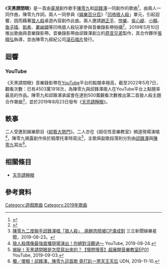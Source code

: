 《'''天黑請閉眼'''》是一首由[[臺灣|臺灣]]創作歌手[[陳零九|陳零九]]和[[邱鋒澤|邱鋒澤]]一同創作的歌曲<ref>{{Cite web |url=https://www.youtube.com/watch?v=VaAacrLk4gE |title=陳零九 Nine Chen feat. 邱鋒澤 FENG ZE 【天黑請閉眼 Werewolves】Official Music Video |access-date=2020-07-28 |archive-date=2022-03-10 |archive-url=https://web.archive.org/web/20220310140306/https://www.youtube.com/watch?v=VaAacrLk4gE }}</ref>，由兩人一同作曲，陳零九作詞。兩人一同參與《[[娛樂百分百|娛樂百分百]]》「[[凹嗚狼人殺|凹嗚狼人殺]]」單元，引起迴響，因而藉著[[狼人殺|狼人殺]]桌遊內容創作此曲。兩人邀請[[趙正平_(1968年)|趙正平]]、[[簡愷樂|愷樂]]、[[吳心緹|吳心緹]]、[[賴晏駒|小賴]]、[[詹子晴|詹子晴]]、[[徐凱希|凱希]]、[[婁峻碩|婁峻碩]]等凹嗚狼人殺玩家參與音樂錄影帶拍攝<ref>{{Cite web |url=https://www.facebook.com/notes/rock-records/2382783548440875/ |title=陳零九、邱鋒澤瘋迷狼人殺 量身打造主打歌曲《天黑請閉眼》 |accessdate=2020-07-28 |archive-date=2019-09-22 |archive-url=https://web.archive.org/web/20190922095138/https://www.facebook.com/notes/rock-records/2382783548440875/ |dead-url=no }}</ref>，2019年5月10日推出歌曲與音樂錄影帶。音樂錄影帶由邱鋒澤創立的[[原音兄弟|原音兄弟]]製作，其合作夥伴[[張暐弘|張暐弘]]執導，並由陳零九經紀公司[[滾石唱片|滾石唱片]]發行。

== 迴響 ==
=== YouTube ===
《天黑請閉眼》音樂錄影帶在[[YouTube|YouTube]]平台的點閱率極高，截至2022年5月7日，觀看次數：已有4503萬1918次，為陳零九與邱鋒澤兩人在YouTube平台上點閱率最高的作品。陳零九和邱鋒澤承諾會在達到500萬觀看次數推出第二首狼人殺主題合作單曲<ref>[https://star.setn.com/news/590910 陳零九二度聯手邱鋒澤唱「狼人殺」　兩鮮肉險被CP湊成對] {{Wayback|url=https://star.setn.com/news/590910 |date=20210615014620 }} 三立新聞娛樂星聞，2019-08-23。</ref>，並於2019年8月23日發布《[[天亮請睜眼|天亮請睜眼]]》。

== 軼事 ==

二人受邀到娛樂節目《[[綜藝大熱門|綜藝大熱門]]》。二人亦在《超任性音樂教室》頻道現場演唱<ref>[https://www.youtube.com/watch?v=sjXqSqwRsCo 狼人殺偶像最強直播現場演出！你絕對沒聽過～] {{Wayback|url=https://www.youtube.com/watch?v=sjXqSqwRsCo |date=20200504072307 }} YouTube, 2019-08-24.</ref>，陳零九揭露創作係於騎摩托車時寫出<ref>[https://www.youtube.com/watch?v=owufaiDZtRQ 揭秘！天黑請閉眼是怎麼寫出來的？【慢問慢答】超展開音樂教室EP01] {{Wayback|url=https://www.youtube.com/watch?v=owufaiDZtRQ |date=20200501225205 }} YouTube, 2019-09-03.</ref>，主歌與副歌段落則分別由[[邱鋒澤|邱鋒澤]]與[[陳零九|陳零九]]寫出<ref>[https://stars.udn.com/star/story/10092/4156397 獨／傻眼！邱鋒澤、陳零九這首歌 竟打趴一票天王天后] {{Wayback|url=https://stars.udn.com/star/story/10092/4156397 |date=20191111133713 }} UDN, 2019-11-10.</ref>。

== 相關條目 ==
* [[天亮請睜眼|天亮請睜眼]]

== 參考資料 ==
{{reflist|2}}

[[Category:遊戲歌曲|Category:遊戲歌曲]]
[[Category:2019年歌曲|Category:2019年歌曲]]